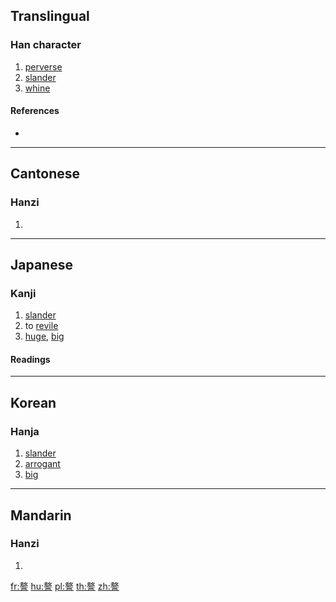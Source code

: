 {{character info/new}}
==Translingual==

===Han character===
{{Han char|rn=149|rad=言|as=11|sn=18|four=58601|canj=GKYMR|ids=⿱敖言}}

# [[perverse]]
# [[slander]]
# [[whine]]

====References====
* {{Han ref|kx=1178.190|dkj=35896|dj=1642.240|hdz=64003.100|uh=8B37|ud=35639|bh=F0E6|bd=61670}}

----

==Cantonese==

===Hanzi===
{{yue-hanzi|jyut=|y=ngou4}}

# {{defn|lang=yue|sort=言11}}

----

==Japanese==

===Kanji===
{{ja-kanji|grade=|rs=言11}}

# [[slander]]
# to [[revile]]
# [[huge]], [[big]]

====Readings====
{{ja-readings|goon=[[ぎょう]] (gyō)|kanon=[[ごう]] (gō)|kun=[[やかましい]] (yakamashii)}}

----

==Korean==

===Hanja===
{{ko-hanja|hangeul=오|eumhun=|rv=o|mr=o|y=o}}

# [[slander]]
# [[arrogant]]
# [[big]]

----

==Mandarin==

===Hanzi===
{{cmn-hanzi|pin=[[áo]] ([[ao2]])|wg=ao<sup>2</sup>}}

# {{defn|lang=cmn|sort=言11}}

[[fr:謷]]
[[hu:謷]]
[[pl:謷]]
[[th:謷]]
[[zh:謷]]